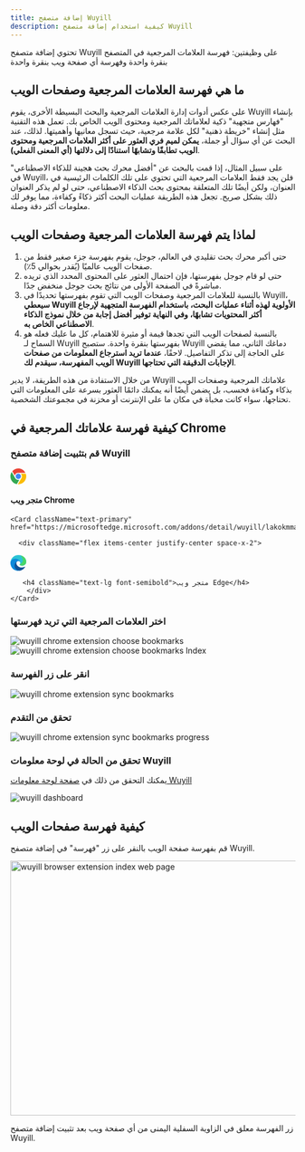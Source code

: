 ```yaml
---
title: إضافة متصفح Wuyill
description: كيفية استخدام إضافة متصفح Wuyill
---
```


تحتوي إضافة متصفح Wuyill على وظيفتين: فهرسة العلامات المرجعية في المتصفح بنقرة واحدة وفهرسة أي صفحة ويب بنقرة واحدة

## ما هي فهرسة العلامات المرجعية وصفحات الويب

على عكس أدوات إدارة العلامات المرجعية والبحث البسيطة الأخرى، يقوم Wuyill بإنشاء "فهارس متجهية" ذكية لعلاماتك المرجعية ومحتوى الويب الخاص بك. تعمل هذه التقنية مثل إنشاء "خريطة ذهنية" لكل علامة مرجعية، حيث تسجل معانيها وأهميتها. لذلك، عند البحث عن أي سؤال أو جملة، **يمكن لميم فري العثور على أكثر العلامات المرجعية ومحتوى الويب تطابقًا وتشابهًا استنادًا إلى دلالتها (أي المعنى الفعلي)**.

على سبيل المثال، إذا قمت بالبحث عن "أفضل محرك بحث هجينة للذكاء الاصطناعي" في Wuyill، فلن يجد فقط العلامات المرجعية التي تحتوي على تلك الكلمات الرئيسية في العنوان، ولكن أيضًا تلك المتعلقة بمحتوى بحث الذكاء الاصطناعي، حتى لو لم يذكر العنوان ذلك بشكل صريح. تجعل هذه الطريقة عمليات البحث أكثر ذكاءً وكفاءة، مما يوفر لك معلومات أكثر دقة وصلة.

## لماذا يتم فهرسة العلامات المرجعية وصفحات الويب

1. حتى أكبر محرك بحث تقليدي في العالم، جوجل، يقوم بفهرسة جزء صغير فقط من صفحات الويب عالميًا (يُقدر بحوالي 5٪).
2. حتى لو قام جوجل بفهرستها، فإن احتمال العثور على المحتوى المحدد الذي تريده مباشرةً في الصفحة الأولى من نتائج بحث جوجل منخفض جدًا.
3. بالنسبة للعلامات المرجعية وصفحات الويب التي تقوم بفهرستها تحديدًا في Wuyill، **سيعطي Wuyill الأولوية لهذه أثناء عمليات البحث، باستخدام الفهرسة المتجهية لإرجاع أكثر المحتويات تشابهًا، وفي النهاية توفير أفضل إجابة من خلال نموذج الذكاء الاصطناعي الخاص به**.
4. بالنسبة لصفحات الويب التي تجدها قيمة أو مثيرة للاهتمام، كل ما عليك فعله هو السماح لـ Wuyill بفهرستها بنقرة واحدة. ستصبح Wuyill دماغك الثاني، مما يقضي على الحاجة إلى تذكر التفاصيل. لاحقًا، **عندما تريد استرجاع المعلومات من صفحات الويب المفهرسة، سيقدم لك Wuyill الإجابات الدقيقة التي تحتاجها**.

من خلال الاستفادة من هذه الطريقة، لا يدير Wuyill علاماتك المرجعية وصفحات الويب بذكاء وكفاءة فحسب، بل يضمن أيضًا أنه يمكنك دائمًا العثور بسرعة على المعلومات التي تحتاجها، سواء كانت مخبأة في مكان ما على الإنترنت أو مخزنة في مجموعتك الشخصية.

## كيفية فهرسة علاماتك المرجعية في Chrome

<Steps>

### قم بتثبيت إضافة متصفح Wuyill

<div className="grid grid-cols-2 gap-4">
    <Card className="text-primary" href="https://chromewebstore.google.com/detail/wuyill/dndjodcanbhkomcgihbhcejogiimdmpk">
        <div className="flex items-center justify-center space-x-2">
            <svg viewBox="0 0 1024 1024" version="1.1" xmlns="http://www.w3.org/2000/svg" p-id="3937" width="28" height="28">
                <path d="M123.648 178.346667C361.642667-98.602667 802.986667-43.946667 967.936 279.68h-396.501333c-71.424 0-117.546667-1.621333-167.509334 24.661333-58.709333 30.933333-102.997333 88.234667-118.485333 155.52L123.648 178.389333z" fill="#EA4335" p-id="3938" data-v-626ab800=""></path>
                <path d="M341.674667 512c0 93.866667 76.330667 170.24 170.154666 170.24 93.866667 0 170.154667-76.373333 170.154667-170.24s-76.330667-170.24-170.154667-170.24c-93.866667 0-170.154667 76.373333-170.154666 170.24z" fill="#4285F4" p-id="3939" data-v-626ab800=""></path>
                <path d="M577.877333 734.848c-95.530667 28.373333-207.274667-3.114667-268.501333-108.8-46.762667-80.64-170.24-295.765333-226.346667-393.557333-196.565333 301.226667-27.136 711.808 329.685334 781.866666l165.12-279.509333z" fill="#34A853" p-id="3940" data-v-626ab800=""></path>
                <path d="M669.866667 341.76a233.130667 233.130667 0 0 1 43.008 286.634667c-40.576 69.973333-170.154667 288.682667-232.96 394.581333 367.658667 22.656 635.733333-337.664 514.645333-681.258667H669.866667z" fill="#FBBC05" p-id="3941" data-v-626ab800=""></path>
            </svg>
            <h4 className="text-lg font-semibold">متجر ويب Chrome</h4>
        </div>
    </Card>

    <Card className="text-primary" href="https://microsoftedge.microsoft.com/addons/detail/wuyill/lakokmmabgokjgnjfobhommkjpppihco">

      <div className="flex items-center justify-center space-x-2">

<svg viewBox="0 0 1024 1024" version="1.1" xmlns="http://www.w3.org/2000/svg" p-id="5936" width="28" height="28">
    <path
        d="M923.69886 761.758375a328.212997 328.212997 0 0 1-41.986312 18.793873 408.90669 408.90669 0 0 1-143.553199 25.991526c-189.138338 0-353.884628-129.957632-353.884629-297.10314a125.479092 125.479092 0 0 1 65.578621-109.16441c-171.144204 7.197653-215.129864 185.539511-215.129865 289.905486 0 295.503661 272.311222 325.493884 331.092059 325.493884 31.589701 0 79.174188-9.197002 107.964802-18.394003l5.198305-1.599479a511.833134 511.833134 0 0 0 266.313178-211.131168 15.994785 15.994785 0 0 0-4.798436-21.99283 16.834512 16.834512 0 0 0-16.794524-0.799739z"
        fill="#0F5197"
        p-id="5937"
        data-v-626ab800=""
    ></path>
    <path
        d="M422.662206 965.29202A317.816387 317.816387 0 0 1 331.891798 880.119787a322.734783 322.734783 0 0 1 117.961543-479.843563 132.47681 132.47681 0 0 1 61.979793-15.994786 130.317514 130.317514 0 0 1 102.766497 51.983053 128.79801 128.79801 0 0 1 25.591657 74.775622c0-0.799739 97.968061-318.29623-319.895709-318.296231-175.54277 0-319.895709 166.745638-319.895709 312.698056a521.50998 521.50998 0 0 0 48.384226 223.926996 512.113043 512.113043 0 0 0 625.396111 268.312526 303.02121 303.02121 0 0 1-251.518001-32.38944z"
        fill="#0C88DA"
        p-id="5938"
        data-v-626ab800=""
    ></path>
    <path
        d="M609.001456 595.412606c-3.198957 3.998696-13.195698 9.996741-13.195698 22.792569 0 10.396611 6.797784 20.393351 18.793873 28.790614 57.581228 39.986964 165.945899 34.788658 166.345769 34.788659a238.922108 238.922108 0 0 0 121.160499-33.18918 245.120087 245.120087 0 0 0 121.56037-211.531038c1.199609-89.570799-31.989571-149.151374-45.185269-175.54277a440.496391 440.496391 0 0 0-83.732702-113.842886 493.639066 493.639066 0 0 0-142.673486-97.088347A582.530086 582.530086 0 0 0 511.833134 0.006718 511.833134 511.833134 0 0 0 0 504.642199c1.999348-145.952417 147.152026-263.91396 319.895709-263.91396 13.995437 0 93.969365 1.199609 167.945247 40.386833 65.178751 34.388789 99.567539 75.575361 123.159848 116.761934 24.791917 42.786051 29.190483 96.368582 29.190484 117.961543s-10.79648 53.182662-31.189832 79.574057z"
        fill="#2CC3D5"
        p-id="5939"
        data-v-626ab800=""
    ></path>
    <path
        d="M649.548237 15.12179s372.638514 385.154434-48.544174 593.246592c0 0-27.231122 45.225256 102.846471 68.61763 0 0 215.489747 46.824734 302.461393-142.513538 17.51429-59.380641 33.109206-151.390644-13.195698-253.797259a427.860511 427.860511 0 0 0-76.974905-113.682937 546.381871 546.381871 0 0 0-113.083134-94.68913c-68.457682-34.988593-153.509953-57.181358-153.509953-57.181358z"
        fill="#49D668"
        p-id="5940"
        data-v-626ab800=""
    ></path>
</svg>

       <h4 className="text-lg font-semibold">متجر ويب Edge</h4>
        </div>
    </Card>

</div>

### اختر العلامات المرجعية التي تريد فهرستها

<img className="mt-4 overflow-hidden rounded-lg border" src="/images/doc/extension-2.png" alt="wuyill chrome extension choose bookmarks" />

<img className="my-4 overflow-hidden rounded-lg border" src="/images/doc/extension-3.png" alt="wuyill chrome extension choose bookmarks Index" />

### انقر على زر الفهرسة

<img className="my-4 overflow-hidden rounded-lg border" src="/images/doc/extension-bookmarks.webp" alt="wuyill chrome extension sync bookmarks" />

### تحقق من التقدم

<img className="my-4 overflow-hidden rounded-lg border" src="/images/doc/extension-5.png" alt="wuyill chrome extension sync bookmarks progress" />

### تحقق من الحالة في لوحة معلومات Wuyill

يمكنك التحقق من ذلك في [صفحة لوحة معلومات Wuyill](https://www.wuyill.com/dashboard)

<img className="my-4 overflow-hidden rounded-lg border" src="/images/changelog/dashboard.png" alt="wuyill dashboard" />

</Steps>

## كيفية فهرسة صفحات الويب

قم بفهرسة صفحة الويب بالنقر على زر "فهرسة" في إضافة متصفح Wuyill.

<Image
    className="mt-4 overflow-hidden rounded-lg border"
    src="/images/changelog/extension-index.webp"
    width="800"
    height="450"
    alt="wuyill browser extension index web page"
/>

زر الفهرسة معلق في الزاوية السفلية اليمنى من أي صفحة ويب بعد تثبيت إضافة متصفح Wuyill.
